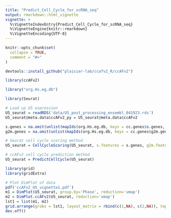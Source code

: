 ```yaml
---
title: "Predict_Cell_Cycle_for_scRNA_seq"
output: rmarkdown::html_vignette
vignette: >
  %\VignetteIndexEntry{Predict_Cell_Cycle_for_scRNA_seq}
  %\VignetteEngine{knitr::rmarkdown}
  %\VignetteEncoding{UTF-8}
---
```


```r
knitr::opts_chunk$set(
  collapse = TRUE,
  comment = "#>"
)
```

```r
devtools::install_github("plaisier-lab/ccafv2_R/ccAFv2")
```


```r
library(ccAFv2)

library("org.Hs.eg.db")

library(Seurat)

# Load up U5 expression
U5_seurat = readRDS('data/U5_post_processing_ensembl_041923.rds')
U5_seurat@meta.data$ccAFv2_py = U5_seurat@meta.data$ccAFv2

s.genes = na.omit(unlist(mapIds(org.Hs.eg.db, keys = cc.genes$s.genes, keytype = "SYMBOL", column="ENSEMBL", multiVals='first')))
g2m.genes = na.omit(unlist(mapIds(org.Hs.eg.db, keys = cc.genes$g2m.genes, keytype = "SYMBOL", column="ENSEMBL", multiVals='first')))

# Seurat cell cycle scoring method
U5_seurat = CellCycleScoring(U5_seurat, s.features = s.genes, g2m.features = g2m.genes, set.ident = TRUE)

# ccAFv2 cell cycle prediction method
U5_seurat = PredictCellCycle(U5_seurat)

```

```r
library(grid)
library(gridExtra)

# Plot DimPlot of data
pdf('ccAFv2_U5_vignette1.pdf')
m1 = DimPlot(U5_seurat, group.by='Phase', reduction='umap')
m2 = DimPlot.ccAFv2(U5_seurat, reduction='umap')
lst1 = list(m1, m2)
grid.arrange(grobs = lst1, layout_matrix = rbind(c(1,NA), c(2,NA)), top = "")
dev.off()

```
